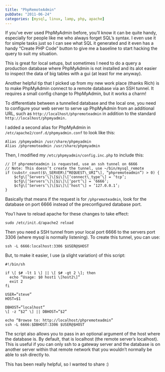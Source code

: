 ```yaml
---
title: "PhpRemoteAdmin"
pubDate: "2011-06-24"
categories: [mysql, linux, lamp, php, apache]
---
```


If you’ve ever used PhpMyAdmin before, you’ll know it can be quite handy,
especially for people like me who always forget SQL’s syntax. I even use it for
simple tasks just so I can see what SQL it generated and it even has a handy
“Create PHP Code” button to give me a baseline to start hacking the query to
suit my situation.

This is great for local setups, but sometimes I need to do a query a production
database where PhpMyAdmin is not installed and its alot easier to inspect the
data of big tables with a gui (at least for me anyway).

Another helpful tip that I picked up from my new work place (thanks Rich) is to
make PhpMyAdmin connect to a remote database via an SSH tunnel. It requires a
small config change to PhpMyAdmin, but it works a charm!

To differentiate between a tunnelled database and the local one, you need to
configure your web server to serve up PhpMyAdmin from an additional URL, such as
`http://localhost/phpremoteadmin` in addition to the standard
`http://localhost/phpmyadmin.`

I added a second alias for PhpMyAdmin in `/etc/apache2/conf.d/phpmyadmin.conf`
to look like this:

```
Alias /phpmyadmin /usr/share/phpmyadmin
Alias /phpremoteadmin /usr/share/phpmyadmin
```

Then, I modified my `/etc/phpmyadmin/config.inc.php` to include this:

```
// If phpremoteadmin is requested, use an ssh tunnel on 6666
// Note: This doesn’t create the tunnel, use ~/bin/mysql_remote
if (substr_count($\_SERVER\[“REQUEST\_URI”\], “phpremoteadmin”) > 0) {
    $cfg\[‘Servers’\]\[$i\]\[‘connect\_type’\] = ‘tcp’;
    $cfg\[‘Servers’\]\[$i\]\[‘port’\] = ‘6666’;
    $cfg\[‘Servers’\]\[$i\]\[‘host’\] = ‘127.0.0.1’;
}
```

Basically that means if the request is for `/phpremoteadmin`, look for the
database on port 6666 instead of the preconfigured database port.

You’l have to reload apache for these changes to take effect:

```
sudo /etc/init.d/apache2 reload
```

Then you need a SSH tunnel from your local port 6666 to the servers port 3306
(where mysql is normally listening). To create this tunnel, you can use:

```
ssh -L 6666:localhost:3306 $USER@$HOST
```

But, to make it easier, I use (a slight variation) of this script:

```
#!/bin/sh

if \[ $# -lt 1 \] || \[ $# -gt 2 \]; then
  echo “Usage: $0 host1 \[host2\]”
  exit 2
fi

USER=”steve”
HOST=$1

DBHOST=”localhost”
\[ -z “$2” \] || DBHOST=”$2”

echo “Browse to: http://localhost/phpremoteadmin”
ssh -L 6666:$DBHOST:3306 $USER@$HOST
```

The script also allows you to pass in an optional argument of the host where the
database is. By default, that is localhost (the remote server’s localhost).
This is useful if you can only ssh to a gateway server and the database is on
another server within that remote network that you wouldn’t normally be able to
ssh directly to.

This has been really helpful, so I wanted to share :)
